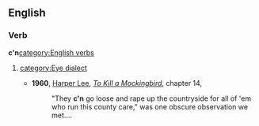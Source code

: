 ==English==
===Verb===
'''c'n'''[[category:English verbs]]
#{{form of|Eye dialect representation|can}}[[category:Eye dialect]]
#*'''1960''', [[w:Harper Lee|Harper Lee]], ''[[w:To Kill a Mockingbird|To Kill a Mockingbird]]'', chapter 14,
#*:"They '''c'n''' go loose and rape up the countryside for all of 'em who run this county care," was one obscure observation we met....